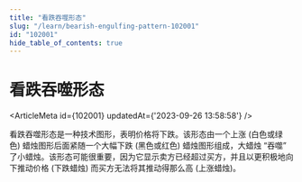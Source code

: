 ```yaml
---
title: "看跌吞噬形态"
slug: "/learn/bearish-engulfing-pattern-102001"
id: "102001"
hide_table_of_contents: true
---
```



# 看跌吞噬形态

<ArticleMeta id={102001} updatedAt={'2023-09-26 13:58:58'} />
<div className='border-solid border-b border-t-0 my-4 border-[var(--ifm-color-gray-300)]' />

看跌吞噬形态是一种技术图形，表明价格将下跌。该形态由一个上涨 (白色或绿色) 蜡烛图形后面紧随一个大幅下跌 (黑色或红色) 蜡烛图形组成，大蜡烛 “吞噬” 了小蜡烛。该形态可能很重要，因为它显示卖方已经超过买方，并且以更积极地向下推动价格 (下跌蜡烛) 而买方无法将其推动得那么高 (上涨蜡烛)。
